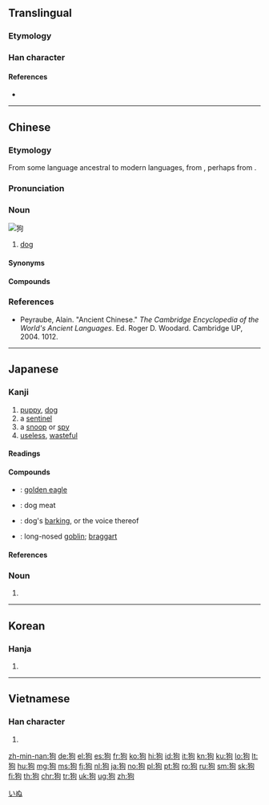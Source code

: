 {{also|豿}}
==Translingual==
{{stroke order|strokes=8}}
{{stroke order|type=animate}}
===Etymology===
{{Han etyl}}
===Han character===
{{Han char|rn=94|rad=犬|as=05|sn=8|four=47220|canj=KHPR|ids=⿰犭句}}

====References====
* {{Han ref|kx=0709.120|dkj=20345|dj=1121.220|hdz=21341.050|uh=72D7|ud=29399|bh=AAAF|bd=43695}}

----

==Chinese==
{{zh-forms}}

===Etymology===
From some language ancestral to modern {{etyl|hmx|-}} languages, from {{der|zh|hmx-pro|*qluwˣ||dog}}, perhaps from {{der|zh|map-pro|*(u-)(ŋ)kuɣkuɣ||dog}}.

===Pronunciation===
{{zh-pron
|m=gǒu
|c=gau2
|c-t=geu2
|mn=káu/kó͘
|mn_note=kó͘ - literary
|mn-t=gao2
|h=pfs=kiéu;gd=gêu3
|w=2keu
|mc=y
|oc=y
|cat=n
}}

===Noun===
[[Image:YellowLabradorLooking_new.jpg|thumb|狗]]
{{zh-noun}}

# [[dog]] {{zh-mw|隻|條}}

====Synonyms====
{{zh-dial}}

====Compounds====
{{der3
|{{zh-l|狗寶}}
|{{zh-l|狗吃屎}}
|{{zh-l|狗膽包天}}
|{{zh-l|狗苟蠅營}}
|{{zh-l|狗急跳牆}}
|{{zh-l|狗命}}
|{{zh-l|狗拿耗子}}
|{{zh-l|狗刨}}, {{zh-l|狗刨兒}}
|{{zh-l|狗皮膏藥}}
|{{zh-l|狗屁}}
|{{zh-l|狗屁不通}}
|{{zh-l|狗肉}}
|{{zh-l|狗屎堆}}
|{{zh-l|狗頭軍師}}
|{{zh-l|狗腿子}}
|{{zh-l|狗窩}}
|{{zh-l|狗熊}}
|{{zh-l|狗血噴頭}}
|{{zh-l|狗眼看人低}}
|{{zh-l|狗咬}}
|{{zh-l|狗咬狗}}
|{{zh-l|狗崽子}}
|{{zh-l|狗子}}
|{{zh-l|狗嘴吐部出象牙}}
|{{zh-l|狗仗人勢}}
|{{zh-l|看家狗}}
|{{zh-l|獵狗}}
|{{zh-l|落水狗}}
|{{zh-l|魚狗}}
|{{zh-l|母狗}}
|{{zh-l|狗改不了吃屎}}
|{{zh-l|狗牌}}
}}

===References===
* Peyraube, Alain. "Ancient Chinese." ''The Cambridge Encyclopedia of the World's Ancient Languages''. Ed. Roger D. Woodard. Cambridge UP, 2004. 1012.

{{zh-cat|Beginning|Dogs|Mammals}}

----

==Japanese==

===Kanji===
{{ja-kanji|grade=uc|rs=犬05}}

# [[puppy]], [[dog]]
# a [[sentinel]]
# a [[snoop]] or [[spy]]
# [[useless]], [[wasteful]]

====Readings====
{{ja-readings|kanon=[[こう]] (kō)|goon=[[く]] (ku)|kun=[[いぬ]] (inu)}}

====Compounds====
{{der-top|Compounds}}
* {{ja-r|狗鷲|いぬわし}}: [[golden eagle]]
* {{ja-r|狗肉|くにく}}: dog meat
* {{ja-r|狗吠|くはい}}: dog's [[barking]], or the voice thereof
* {{ja-r|天狗|てんぐ}}: long-nosed [[goblin]]; [[braggart]]
{{der-bottom}}

====References====
{{ja-kref
|jis=3669
|ku=2273
|shift=72D7
|euc=B6E9
|freq=''not ranked''
|nelson=2875
|newnelson=3565
|halpern=345
|kld=''not listed''
|heisig=2341
|tuttle=3g5.5
}}

{{ja-kanjitab|いぬ|yomi=k}}

===Noun===
{{ja-noun|count=匹|いぬ|イヌ}}

# {{alternative spelling of|犬|lang=ja}}

[[Category:ja:Dogs|いぬ]]

----

==Korean==

===Hanja===
{{ko-hanja|hangeul=구|eumhun=|mr=ku|y=kwu}}

# {{defn|lang=ko|sort=犬05}}

----

==Vietnamese==

===Han character===
{{vi-hantu|[[cẩu]]|rs=犬05}}

# {{defn|lang=vi|sort=犬05}}

[[zh-min-nan:狗]]
[[de:狗]]
[[el:狗]]
[[es:狗]]
[[fr:狗]]
[[ko:狗]]
[[hi:狗]]
[[id:狗]]
[[it:狗]]
[[kn:狗]]
[[ku:狗]]
[[lo:狗]]
[[lt:狗]]
[[hu:狗]]
[[mg:狗]]
[[ms:狗]]
[[fj:狗]]
[[nl:狗]]
[[ja:狗]]
[[no:狗]]
[[pl:狗]]
[[pt:狗]]
[[ro:狗]]
[[ru:狗]]
[[sm:狗]]
[[sk:狗]]
[[fi:狗]]
[[th:狗]]
[[chr:狗]]
[[tr:狗]]
[[uk:狗]]
[[ug:狗]]
[[zh:狗]]